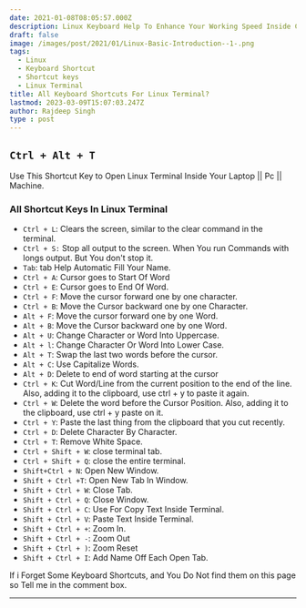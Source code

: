 ```yaml
---
date: 2021-01-08T08:05:57.000Z
description: Linux Keyboard Help To Enhance Your Working Speed Inside Command Tool
draft: false
image: /images/post/2021/01/Linux-Basic-Introduction--1-.png
tags:
  - Linux
  - Keyboard Shortcut
  - Shortcut keys
  - Linux Terminal
title: All Keyboard Shortcuts For Linux Terminal?
lastmod: 2023-03-09T15:07:03.247Z
author: Rajdeep Singh
type : post
---
```


## `Ctrl + Alt + T`

Use This Shortcut Key to Open Linux Terminal Inside Your Laptop || Pc ||
Machine.

### All Shortcut Keys In Linux Terminal

- `Ctrl + L`: Clears the screen, similar to the clear command in the terminal.
- `Ctrl + S:` Stop all output to the screen. When You run Commands with longs
  output. But You don't stop it.
- `Tab`: tab Help Automatic Fill Your Name.
- `Ctrl + A`: Cursor goes to Start Of Word
- `Ctrl + E`: Cursor goes to End Of Word.
- `Ctrl + F`: Move the cursor forward one by one character.
- `Ctrl + B`: Move the Cursor backward one by one Character.
- `Alt + F`: Move the cursor forward one by one Word.
- `Alt + B`: Move the Cursor backward one by one Word.
- `Alt + U`: Change Character or Word Into Uppercase.
- `Alt + l`: Change Character Or Word Into Lower Case.
- `Alt + T`: Swap the last two words before the cursor.
- `Alt + C`: Use Capitalize Words.
- `Alt + D`: Delete to end of word starting at the cursor
- `Ctrl + K`: Cut Word/Line from the current position to the end of the line.
  Also, adding it to the clipboard, use ctrl + y to paste it again.
- `Ctrl + W`: Delete the word before the Cursor Position. Also, adding it to
  the clipboard, use ctrl + y paste on it.
- `Ctrl + Y`: Paste the last thing from the clipboard that you cut recently.
- `Ctrl + D`: Delete Character By Character.
- `Ctrl + T`: Remove White Space.
- `Ctrl + Shift + W`: close terminal tab.
- `Ctrl + Shift + Q`: close the entire terminal.
- `Shift+Ctrl + N`: Open New Window.
- `Shift + Ctrl +T`: Open New Tab In Window.
- `Shift + Ctrl + W`: Close Tab.
- `Shift + Ctrl + Q`: Close Window.
- `Shift + Ctrl + C`: Use For Copy Text Inside Terminal.
- `Shift + Ctrl + V`: Paste Text Inside Terminal.
- `Shift + Ctrl + +`: Zoom In.
- `Shift + Ctrl + -`: Zoom Out
- `Shift + Ctrl + )`: Zoom Reset
- `Shift + Ctrl + I`: Add Name Off Each Open Tab.

<Alert color="blue">
If i Forget Some Keyboard Shortcuts, and You Do Not find them on this page so
Tell me in the comment box.
</Alert>

---
